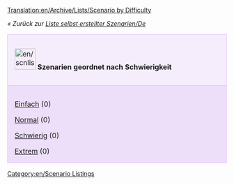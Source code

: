 [[Translation:en/Archive/Lists/Scenario by Difficulty]]

''« Zurück zur [[de/Archive/Lists/Liste selbst erstellter Szenarien|Liste selbst erstellter Szenarien/De]]''

{| cellspacing="3" class="mainpagetable" align="center" width="100%"
|- valign="top" 
|style="font-size: 100%; BACKGROUND-COLOR: #F5EDFC; border: 1px solid #E1BBFF; margin: 0; padding: 1em; text-align: left; width:14%"|[[File:en/scnlist-difficulty.png|48px]] <font size="3">'''Szenarien geordnet nach Schwierigkeit'''</font>
|-
|style="font-size: 100%; BACKGROUND-COLOR: #EDDEFA; border: 1px solid #E1BBFF; margin: 0; padding: 1em 1em 0em 1em; text-align: left;"|

[[de/Archive/Lists/Szenarien nach Schwierigkeit - Einfach|Einfach]] (0)

[[de/Archive/Lists/Szenarien nach Schwierigkeit - Normal|Normal]] (0)

[[de/Archive/Lists/Szenarien nach Schwierigkeit - Schwierig|Schwierig]] (0)

[[de/Archive/Lists/Szenarien nach Schwierigkeit - Extrem|Extrem]] (0)

|}

[[Category:en/Scenario Listings]]